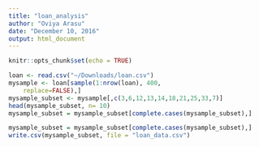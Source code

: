 ```yaml
---
title: "loan_analysis"
author: "Oviya Arasu"
date: "December 10, 2016"
output: html_document
---
```


```r
knitr::opts_chunk$set(echo = TRUE)
```

```r
loan <- read.csv("~/Downloads/loan.csv")
mysample <- loan[sample(1:nrow(loan), 400,
  	replace=FALSE),]
mysample_subset <- mysample[,c(3,6,12,13,14,18,21,25,33,7)]
head(mysample_subset, n= 10)
mysample_subset = mysample_subset[complete.cases(mysample_subset),]

mysample_subset = mysample_subset[complete.cases(mysample_subset),]
write.csv(mysample_subset, file = "loan_data.csv")

```



